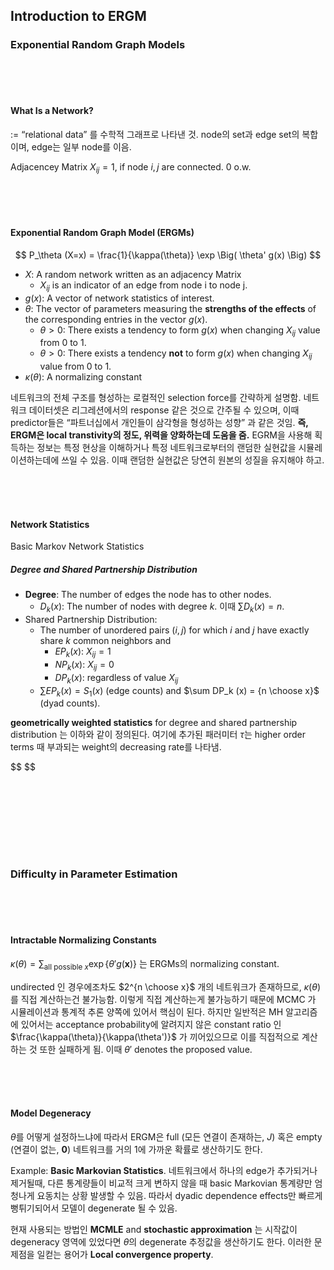 ## Introduction to ERGM

### Exponential Random Graph Models

<br>
<br>
<br>

#### What Is a Network?

:= “relational data” 를 수학적 그래프로 나타낸 것. node의 set과 edge set의 복합이며, edge는 일부 node를 이음.

Adjacencey Matrix $X_{ij} = 1$, if node $i,j$ are connected. $0$ o.w.

<br>
<br>
<br>










#### Exponential Random Graph Model (ERGMs)

$$
P_\theta (X=x) = \frac{1}{\kappa(\theta)} \exp \Big( \theta' g(x) \Big)
$$

- $X$: A random network written as an adjacency Matrix
	- $X_{ij}$ is an indicator of an edge from node i to node j.
- $g(x)$: A vector of network statistics of interest.
- $\theta$: The vector of parameters measuring the **strengths of the effects** of the corresponding entries in the vector $g(x)$.
	- $\theta >0$: There exists a tendency to form $g(x)$ when changing $X_{ij}$ value from 0 to 1.
	- $\theta >0$: There exists a tendency **not** to form $g(x)$ when changing $X_{ij}$ value from 0 to 1.
- $\kappa (θ)$: A normalizing constant

네트워크의 전체 구조를 형성하는 로컬적인 selection force를 간략하게 설명함. 네트워크 데이터셋은 리그레션에서의 response 같은 것으로 간주될 수 있으며, 이때 predictor들은 "파트너십에서 개인들이 삼각형을 형성하는 성향" 과 같은 것임. **즉, ERGM은 local transtivity의 정도, 위력을 양화하는데 도움을 줌.** EGRM을 사용해 획득하는 정보는 특정 현상을 이해하거나 특정 네트워크로부터의 랜덤한 실현값을 시뮬레이션하는데에 쓰일 수 있음. 이때 랜덤한 실현값은 당연히 원본의 성질을 유지해야 하고.




<br>
<br>
<br>







#### Network Statistics

Basic Markov Network Statistics

<Pics>

##### Degree and Shared Partnership Distribution

- **Degree**: The number of edges the node has to other nodes.
	- $D_k (x)$: The number of nodes with degree $k$. 이때 $\sum D_k(x) = n$.

- Shared Partnership Distribution: 
	- The number of unordered pairs $(i, j)$ for which $i$ and $j$ have exactly share $k$ common neighbors and
		- $EP_k (x)$: $X_{ij} = 1$
		- $NP_k (x)$: $X_{ij} = 0$
		- $DP_k (x)$: regardless of value $X_{ij}$
	- $\sum EP_k(x) = S_1(x)$ (edge counts) and $\sum DP_k (x) = {n \choose x}$ (dyad counts).


**geometrically weighted statistics** for degree and shared partnership distribution 는 이하와 같이 정의된다. 여기에 추가된 패러미터 $\tau$는 higher order terms 때 부과되는 weight의 decreasing rate를 나타냄.

$$
\begin{alignat}{2}

u(x | \tau) 
&= e^\tau \sum_{i=1}^{n-2} \left \{ 1- \left ( 1-\frac{1}{e^\tau} \right)^i \right \} 
&&\cdot D_i(x)

\\

v(x | \tau) 
&= \begin{gather} '' \end{gather}
&&\cdot EP_i(x)

\\

w(x | \tau) 
&= \begin{gather} '' \end{gather}
&&\cdot DP_i(x)

\end{alignat}
$$


<br>
<br>
<br>

<br>
<br>
<br>

### Difficulty in Parameter Estimation

<br>
<br>
<br>

#### Intractable Normalizing Constants

$\kappa (\theta) =\sum_{\text{all possible }x} \exp \Big \{ \theta' g(\mathbf x) \Big \}$ 는 ERGMs의 normalizing constant.

undirected 인 경우에조차도 $2^{n \choose x}$ 개의 네트워크가 존재하므로, $\kappa(\theta)$ 를 직접 계산하는건 불가능함. 이렇게 직접 계산하는게 불가능하기 때문에 MCMC 가 시뮬레이션과 통계적 추론 양쪽에 있어서 핵심이 된다. 하지만 일반적은 MH 알고리즘에 있어서는 acceptance probability에 알려지지 않은 constant ratio 인 $\frac{\kappa(\theta)}{\kappa(\theta')}$ 가 끼어있으므로 이를 직접적으로 계산하는 것 또한 실패하게 됨. 이때 $\theta '$ denotes the proposed value.

<br>
<br>
<br>


#### Model Degeneracy

$\theta$를 어떻게 설정하느냐에 따라서 ERGM은 full (모든 연결이 존재하는, $J$) 혹은 empty (연결이 없는, $\mathbf 0$) 네트워크를 거의 1에 가까운 확률로 생산하기도 한다.







Example: **Basic Markovian Statistics**. 네트워크에서 하나의 edge가 추가되거나 제거될때, 다른 통계량들이 비교적 크게 변하지 않을 때 basic Markovian 통계량만 엄청나게 요동치는 상황 발생할 수 있음. 따라서 dyadic dependence effects만 빠르게 뻥튀기되어서 모델이 degenerate 될 수 있음.


현재 사용되는 방법인 **MCMLE** and **stochastic approximation** 는 시작값이 degeneracy 영역에 있었다면 $\theta$의 degenerate 추정값을 생산하기도 한다. 이러한 문제점을 일컫는 용어가 **Local convergence property**.








































